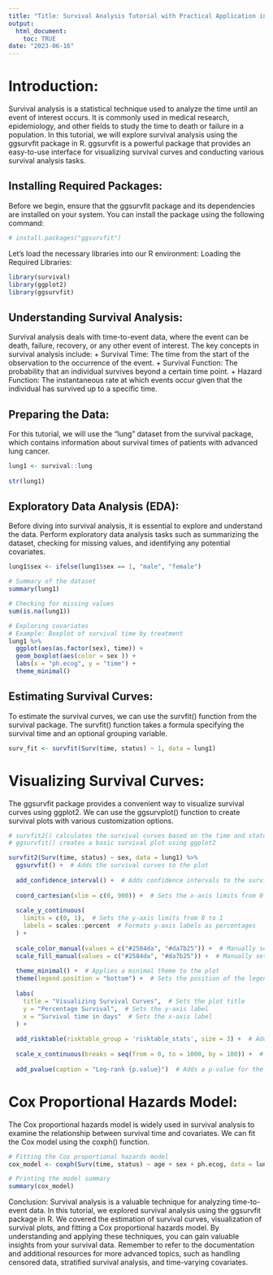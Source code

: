 ```yaml
---
title: "Title: Survival Analysis Tutorial with Practical Application in R using the ggsurvfit Package"
output:
  html_document:
    toc: TRUE
date: "2023-06-16"
---
```



# Introduction:
Survival analysis is a statistical technique used to analyze the time until an event of interest occurs. It is commonly used in medical research, epidemiology, and other fields to study the time to death or failure in a population. In this tutorial, we will explore survival analysis using the ggsurvfit package in R. ggsurvfit is a powerful package that provides an easy-to-use interface for visualizing survival curves and conducting various survival analysis tasks.

## Installing Required Packages:
Before we begin, ensure that the ggsurvfit package and its dependencies are installed on your system. You can install the package using the following command:

```r

# install.packages("ggsurvfit")

```

Let's load the necessary libraries into our R environment:
Loading the Required Libraries:

```r

library(survival)
library(ggplot2)
library(ggsurvfit)

```



## Understanding Survival Analysis:
Survival analysis deals with time-to-event data, where the event can be death, failure, recovery, or any other event of interest. The key concepts in survival analysis include:
+ Survival Time: The time from the start of the observation to the occurrence of the event.
+ Survival Function: The probability that an individual survives beyond a certain time point.
+ Hazard Function: The instantaneous rate at which events occur given that the individual has survived up to a specific time.

## Preparing the Data:
For this tutorial, we will use the "lung" dataset from the survival package, which contains information about survival times of patients with advanced lung cancer. 
 
```r

lung1 <- survival::lung
  
str(lung1)

```
 
## Exploratory Data Analysis (EDA):
Before diving into survival analysis, it is essential to explore and understand the data. Perform exploratory data analysis tasks such as summarizing the dataset, checking for missing values, and identifying any potential covariates.

```r

lung1$sex <- ifelse(lung1$sex == 1, "male", "female")

# Summary of the dataset
summary(lung1)

# Checking for missing values
sum(is.na(lung1))

# Exploring covariates
# Example: Boxplot of survival time by treatment
lung1 %>%
  ggplot(aes(as.factor(sex), time)) +
  geom_boxplot(aes(color = sex )) +
  labs(x = "ph.ecog", y = "time") +
  theme_minimal()

```


## Estimating Survival Curves:
To estimate the survival curves, we can use the survfit() function from the survival package. The survfit() function takes a formula specifying the survival time and an optional grouping variable.

```r

surv_fit <- survfit(Surv(time, status) ~ 1, data = lung1)

```


# Visualizing Survival Curves:
The ggsurvfit package provides a convenient way to visualize survival curves using ggplot2. We can use the ggsurvplot() function to create survival plots with various customization options.

```r

# survfit2() calculates the survival curves based on the time and status variables, grouped by the sex variable in the lung1 dataset
# ggsurvfit() creates a basic survival plot using ggplot2

survfit2(Surv(time, status) ~ sex, data = lung1) %>%
  ggsurvfit() +  # Adds the survival curves to the plot
  
  add_confidence_interval() +  # Adds confidence intervals to the survival curves
  
  coord_cartesian(xlim = c(0, 900)) +  # Sets the x-axis limits from 0 to 900
  
  scale_y_continuous(
    limits = c(0, 1),  # Sets the y-axis limits from 0 to 1
    labels = scales::percent  # Formats y-axis labels as percentages
  ) +
  
  scale_color_manual(values = c("#2584da", "#da7b25")) +  # Manually sets the colors for line colors
  scale_fill_manual(values = c("#2584da", "#da7b25")) +  # Manually sets the colors for fill colors
  
  theme_minimal() +  # Applies a minimal theme to the plot
  theme(legend.position = "bottom") +  # Sets the position of the legend to the bottom
  
  labs(
    title = "Visualizing Survival Curves",  # Sets the plot title
    y = "Percentage Survival",  # Sets the y-axis label
    x = "Survival time in days"  # Sets the x-axis label
  ) +
  
  add_risktable(risktable_group = 'risktable_stats', size = 3) +  # Adds a risk table to the plot
  
  scale_x_continuous(breaks = seq(from = 0, to = 1000, by = 100)) +  # Sets x-axis breaks at intervals of 100
  
  add_pvalue(caption = "Log-rank {p.value}")  # Adds a p-value for the log-rank test

```

# Cox Proportional Hazards Model:
The Cox proportional hazards model is widely used in survival analysis to examine the relationship between survival time and covariates. We can fit the Cox model using the coxph() function.

```r
# Fitting the Cox proportional hazards model
cox_model <- coxph(Surv(time, status) ~ age + sex + ph.ecog, data = lung1)

# Printing the model summary
summary(cox_model)

```


Conclusion:
Survival analysis is a valuable technique for analyzing time-to-event data. In this tutorial, we explored survival analysis using the ggsurvfit package in R. We covered the estimation of survival curves, visualization of survival plots, and fitting a Cox proportional hazards model. By understanding and applying these techniques, you can gain valuable insights from your survival data.
Remember to refer to the documentation and additional resources for more advanced topics, such as handling censored data, stratified survival analysis, and time-varying covariates.